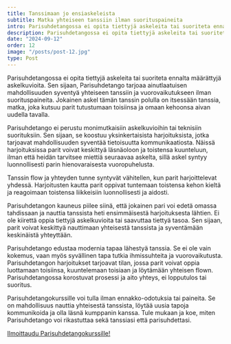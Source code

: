 ```yaml
---
title: Tanssimaan jo ensiaskeleista 
subtitle: Matka yhteiseen tanssiin ilman suorituspaineita
intro: Parisuhdetangossa ei opita tiettyjä askeleita tai suoriteta ennalta määrättyjä askelkuvioita. Sen sijaan, Parisuhdetango tarjoaa ainutlaatuisen mahdollisuuden syventyä yhteiseen tanssiin ja vuorovaikutukseen ilman suorituspaineita.
description: Parisuhdetangossa ei opita tiettyjä askeleita tai suoriteta ennalta määrättyjä askelkuvioita. Sen sijaan, Parisuhdetango tarjoaa ainutlaatuisen mahdollisuuden syventyä yhteiseen tanssiin ja vuorovaikutukseen ilman suorituspaineita.
date: "2024-09-12"
order: 12
image: "/posts/post-12.jpg"
type: Post
---
```


Parisuhdetangossa ei opita tiettyjä askeleita tai suoriteta ennalta määrättyjä askelkuvioita. Sen sijaan, Parisuhdetango tarjoaa ainutlaatuisen mahdollisuuden syventyä yhteiseen tanssiin ja vuorovaikutukseen ilman suorituspaineita. Jokainen askel tämän tanssin polulla on itsessään tanssia, matka, joka kutsuu parit tutustumaan toisiinsa ja omaan kehoonsa aivan uudella tavalla.

Parisuhdetango ei perustu monimutkaisiin askelkuvioihin tai teknisiin suorituksiin. Sen sijaan, se koostuu yksinkertaisista harjoituksista, jotka tarjoavat mahdollisuuden syventää tietoisuutta kommunikaatiosta. Näissä harjoituksissa parit voivat keskittyä läsnäoloon ja toistensa kuunteluun, ilman että heidän tarvitsee miettiä seuraavaa askelta, sillä askel syntyy luonnollisesti parin hienovaraisesta vuoropuhelusta.

Tanssin flow ja yhteyden tunne syntyvät vähitellen, kun parit harjoittelevat yhdessä. Harjoitusten kautta parit oppivat tuntemaan toistensa kehon kieltä ja reagoimaan toistensa liikkeisiin luonnollisesti ja aidosti.

Parisuhdetangon kauneus piilee siinä, että jokainen pari voi edetä omassa tahdissaan ja nauttia tanssista heti ensimmäisestä harjoituksesta lähtien. Ei ole kiirettä oppia tiettyjä askelkuvioita tai saavuttaa tiettyä tasoa. Sen sijaan, parit voivat keskittyä nauttimaan yhteisestä tanssista ja syventämään keskinäistä yhteyttään.

Parisuhdetango edustaa modernia tapaa lähestyä tanssia. Se ei ole vain  kokemus, vaan myös syvällinen tapa tutkia ihmissuhteita ja vuorovaikutusta. Parisuhdetangon harjoitukset tarjoavat tilan, jossa parit voivat oppia luottamaan toisiinsa, kuuntelemaan toisiaan ja löytämään yhteisen flown. Parisuhdetangossa korostuvat prosessi ja aito yhteys, ei lopputulos tai suoritus.

Parisuhdetangokurssille voi tulla ilman ennakko-odotuksia tai paineita. Se on mahdollisuus nauttia yhteisestä tanssista, löytää uusia tapoja kommunikoida ja olla läsnä kumppanin kanssa. Tule mukaan ja koe, miten Parisuhdetango voi rikastuttaa sekä tanssiasi että parisuhdettasi.

[Ilmoittaudu Parisuhdetangokurssille!](https://parisuhdetango.fi/ilmoittautuminen)

